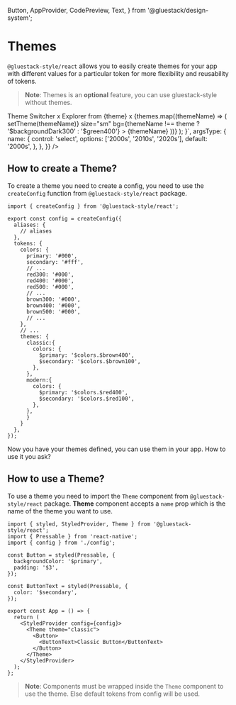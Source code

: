 
  Button,
  AppProvider,
  CodePreview,
  Text,
} from '@gluestack/design-system';

<Meta
  title="configuration/Themes"
  pageTitle="Themes | gluestack-style"
  description="gluestack-style allows you to easily create themes for your app with different values for a particular token for more flexibility and reusability of tokens."
/>

# Themes

`@gluestack-style/react` allows you to easily create themes for your app with different values for a particular token for more flexibility and reusability of tokens.

> **Note**: Themes is an **optional** feature, you can use gluestack-style without themes.

<AppProvider>
  <CodePreview
    metaData={{
      scope: {
        styled,
        Text,
        View,
        RNText,
        Pressable,
        Provider: StyledProvider,
        config: config(),
        useState,
        Theme,
      },
      code: `
        function App() {
          const StyledLinkButton = styled(
            Pressable,
            {
              borderRadius: 4,
              flexDirection: 'row',
              justifyContent: 'center',
              alignItems: 'center',
              m: '$3',
              bg: '$backgroundDark300',
              variants: {
                size: {
                  sm: {
                    px: '$4',
                    py: '$3',
                  },
                  md: {
                    px: '$5',
                    py: '$4',
                  },
                },
              },
              defaultProps: {
                size: 'md',
                variant: 'redbox',
              },
            },
            {
              DEBUG: 'Button',
            }
          );
          const Box = styled(View, {});
          const Text = styled(RNText, { color: '$textColor' });
          const [theme, setTheme] = React.useState('2000s');
          const themes = ['2000s', '2010s', '2020s'];
          return (
            <Provider config={config}>
              <View
                style={{
                  justifyContent: 'center',
                  alignItems: 'center',
                }}
              >
                <Box
                  flexDirection="row"
                  p="$2"
                  pr="$4"
                  w="$full"
                  bg="$blue800"
                  borderTopRightRadius={'$md'}
                  borderTopLeftRadius={'$md'}
                >
                  <Text color="$white">Theme Switcher</Text>
                  <Box flex={1}></Box>
                  <Text color="$white">x</Text>
                </Box>
                <Box
                  bg="$gray100"
                  h="440px"
                  w="600px"
                  alignItems="center"
                  justifyContent="center"
                >
                  <Theme {...props}>
                    <Box
                      mx="auto"
                      h="200px"
                      w="400px"
                      bg="$backgroundColor"
                      borderWidth="$borderWidth"
                      borderColor="$borderColor"
                      borderRadius={'$borderRadius'}
                      overflow="hidden"
                    >
                      <Box
                        flexDirection="row"
                        p="$2"
                        pr="$4"
                        w="$full"
                        bg="$headerColor"
                      >
                        <Text color="$textColor">Explorer from {theme}</Text>
                        <Box flex={1}></Box>
                        <Text>x</Text>
                      </Box>
                    </Box>
                  </Theme>
                </Box>
                <Box flexDirection="row">
                  {themes.map((themeName) => (
                    <StyledLinkButton
                      key={themeName}
                      onPress={() => setTheme(themeName)}
                      size="sm"
                      bg={themeName !== theme ? '$backgroundDark300' : '$green400'}
                    >
                      <Text>{themeName}</Text>
                    </StyledLinkButton>
                  ))}
                </Box>
              </View>
            </Provider>
          );
      }`,
      argsType: {
        name: {
          control: 'select',
          options: ['2000s', '2010s', '2020s'],
          default: '2000s',
        },
      },
    }}
  />
</AppProvider>

## How to create a Theme?

To create a theme you need to create a config, you need to use the `createConfig` function from `@gluestack-style/react` package.

```tsx
import { createConfig } from '@gluestack-style/react';

export const config = createConfig({
  aliases: {
    // aliases
  },
  tokens: {
    colors: {
      primary: '#000',
      secondary: '#fff',
      // ...
      red300: '#000',
      red400: '#000',
      red500: '#000',
      // ...
      brown300: '#000',
      brown400: '#000',
      brown500: '#000',
      // ...
    },
    // ...
    themes: {
      classic:{
        colors: {
          $primary: '$colors.$brown400',
          $secondary: '$colors.$brown100',
        },
      },
      modern:{
        colors: {
          $primary: '$colors.$red400',
          $secondary: '$colors.$red100',
        },
      },
      }
    }
  },
});
```

Now you have your themes defined, you can use them in your app. How to use it you ask?

## How to use a Theme?

To use a theme you need to import the `Theme` component from `@gluestack-style/react` package. **Theme** component accepts a `name` prop which is the name of the theme you want to use.

```tsx
import { styled, StyledProvider, Theme } from '@gluestack-style/react';
import { Pressable } from 'react-native';
import { config } from './config';

const Button = styled(Pressable, {
  backgroundColor: '$primary',
  padding: '$3',
});

const ButtonText = styled(Pressable, {
  color: '$secondary',
});

export const App = () => {
  return (
    <StyledProvider config={config}>
      <Theme theme="classic">
        <Button>
          <ButtonText>Classic Button</ButtonText>
        </Button>
      </Theme>
    </StyledProvider>
  );
};
```

> **Note**: Components must be wrapped inside the `Theme` component to use the theme. Else default tokens from config will be used.
